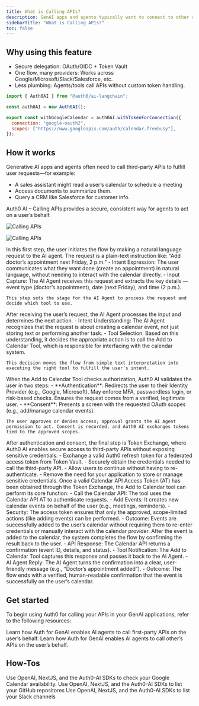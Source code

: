 ```yaml
---
title: What is Calling APIs?
description: GenAI apps and agents typically want to connect to other apps on behalf of a user. This requires authenticating with those apps and obtaining user consent, securely.
sidebarTitle: "What is Calling APIs?"
toc: false
---
```



## Why using this feature

- Secure delegation: OAuth/OIDC + Token Vault
- One flow, many providers: Works across Google/Microsoft/Slack/Salesforce, etc.
- Less plumbing: Agents/tools call APIs without custom token handling.

<CodeGroup>

```javascript src/lib/auth0-ai.ts
import { Auth0AI } from "@auth0/ai-langchain";

const auth0AI = new Auth0AI();

export const withGoogleCalendar = auth0AI.withTokenForConnection({
  connection: "google-oauth2",
  scopes: ["https://www.googleapis.com/auth/calendar.freebusy"],
});
```

</CodeGroup>

## How it works

Generative AI apps and agents often need to call third-party APIs to fulfill user requests—for example:
- A sales assistant might read a user’s calendar to schedule a meeting
- Access documents to summarize them.
- Query a CRM like Salesforce for customer info.

Auth0 AI – Calling APIs provides a secure, consistent way for agents to act on a user’s behalf.

<Frame>
<img
  className="block dark:hidden"
  src="https://cdn.auth0.com/website/auth0-ai/assets/diagrams/calling-apis-light.png"
  alt="Calling APIs"
/>

<img
  className="hidden dark:block"
  src="https://cdn.auth0.com/website/auth0-ai/assets/diagrams/calling-apis.png"
  alt="Calling APIs"
/>
</Frame>

<Steps>
  <Step title="User request to AI Agent">
    In this first step, the user initiates the flow by making a natural language request to the AI agent. The request is a plain-text instruction like: “Add doctor’s appointment next Friday, 2 p.m.”
    - Intent Expression: The user communicates what they want done (create an appointment) in natural language, without needing to interact with the calendar directly.
    - Input Capture: The AI Agent receives this request and extracts the key details — event type (doctor’s appointment), date (next Friday), and time (2 p.m.).

    This step sets the stage for the AI Agent to process the request and decide which tool to use.
  </Step>
  <Step title="AI Agent Decides to Use Calendar Tool">
    After receiving the user’s request, the AI Agent processes the input and determines the next action.
    - Intent Understanding: The AI Agent recognizes that the request is about creating a calendar event, not just storing text or performing another task.
    - Tool Selection: Based on this understanding, it decides the appropriate action is to call the Add to Calendar Tool, which is responsible for interfacing with the calendar system.

    This decision moves the flow from simple text interpretation into executing the right tool to fulfill the user’s intent.
  </Step>
  <Step title="User Authentication and Consent">
    When the Add to Calendar Tool checks authorization, Auth0 AI validates the user in two steps:
    - **Authentication**: Redirects the user to their Identity Provider (e.g., Google, Microsoft).
    May enforce MFA, passwordless login, or risk-based checks.
    Ensures the request comes from a verified, legitimate user.
    - **Consent**: Presents a screen with the requested OAuth scopes (e.g., add/manage calendar events).

    The user approves or denies access; approval grants the AI Agent permission to act. Consent is recorded, and Auth0 AI exchanges tokens tied to the approved scopes.
  </Step>
  <Step title="Token Exchange">
    After authentication and consent, the final step is Token Exchange, where Auth0 AI enables secure access to third-party APIs without exposing sensitive credentials.
    - Exchange a valid Auth0 refresh token for a federated access token from Token Vault.
    - Securely obtain the credentials needed to call the third-party API.
    - Allow users to continue without having to re-authenticate.
    - Remove the need for your application to store or manage sensitive credentials.
  </Step>
  <Step title="Call Calendar API with Access Token">
    Once a valid Calendar API Access Token (AT) has been obtained through the Token Exchange, the Add to Calendar tool can perform its core function:
    - Call the Calendar API: The tool uses the Calendar API AT to authenticate requests.
    - Add Events: It creates new calendar events on behalf of the user (e.g., meetings, reminders).
    - Security: The access token ensures that only the approved, scope-limited actions (like adding events) can be performed.
    - Outcome: Events are successfully added to the user’s calendar without requiring them to re-enter credentials or manually interact with the calendar provider.
  </Step>
  <Step title="Event Confirmation">
    After the event is added to the calendar, the system completes the flow by confirming the result back to the user.
    - API Response: The Calendar API returns a confirmation (event ID, details, and status).
    - Tool Notification: The Add to Calendar Tool captures this response and passes it back to the AI Agent.
    - AI Agent Reply: The AI Agent turns the confirmation into a clear, user-friendly message (e.g., “Doctor’s appointment added”).
    - Outcome: The flow ends with a verified, human-readable confirmation that the event is successfully on the user’s calendar.
  </Step>

</Steps>

## Get started

To begin using Auth0 for calling your APIs in your GenAI applications, refer to the following resources:

<Columns>
  <Card
    title="Calling first-party APIs"
    horizontal
    href="/calling-apis/langgraph/get-started/call-your-apis-on-users-behalf"
  >
    Learn how Auth for GenAI enables AI agents to call first-party APIs on the user’s behalf.
  </Card>
  <Card
    title="Calling third-party Party APIs"
    horizontal
    href="/calling-apis/langgraph/get-started/call-others-apis-on-users-behalf"
  >
    Learn how Auth for GenAI enables AI agents to call other’s APIs on the user’s behalf.
  </Card>
</Columns>

## How-Tos

<Columns>
  <Card
    title="Check Google Calendar Availability"
    horizontal
    href="/calling-apis/langgraph/how-tos/check-google-calendar-availability"
  >
    Use OpenAI, NextJS, and the Auth0-AI SDKs to check your Google Calendar availability.
  </Card>
  <Card
    title="List GitHub Repositories"
    horizontal
    href="/calling-apis/langgraph/how-tos/list-github-repositories"
  >
    Use OpenAI, NextJS, and the Auth0-AI SDKs to list your GitHub repositores
  </Card>
  <Card
    title="List Slack Channels"
    horizontal
    href="/calling-apis/langgraph/how-tos/list-slack-channels"
  >
    Use OpenAI, NextJS, and the Auth0-AI SDKs to list your Slack channels
  </Card>
</Columns>

<Panel>
  <OverviewTocs
    sections={[
      {
        title: "SDKs",
        links: [
          { label: "Auth0 AI / LangChain", href: "https://www.npmjs.com/package/@auth0/ai-langchain" },
          { label: "NextJS-Auth0", href: "https://github.com/auth0/nextjs-auth0" }
        ]
      },
      {
        title: "Learn more",
        links: [
          { label: "What is Token vault", href: "https://www.npmjs.com/package/@auth0/ai-langchain" },
          { label: "Auth0 Docs for APIs", href: "https://auth0.com/docs/get-started/apis" }
        ]
      },
      {
        title: "Integrations",
        links: [
          { label: "Google", href: "/integrations/google", target: "_self" }
        ]
      }
    ]}
  />
</Panel>
